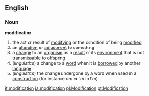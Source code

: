 ==English==
===Noun===
'''modification'''
#the act or result of [[modifying]] or the condition of being [[modified]]
#an [[alteration]] or [[adjustment]] to something
#a [[change]] to an [[organism]] as a [[result]] of its [[environment]] that is not [[transmissable]] to [[offspring]]
#(''linguistics'') a change to a [[word]] when it is [[borrowed]] by another [[language]]
#(''linguistics'') the change undergone by a word when used in a [[construction]] (for instance ''am'' => '' 'm'' in ''I'm'')

[[it:modification]]
[[ja:modification]]
[[pl:Modification]]
[[pt:Modification]]